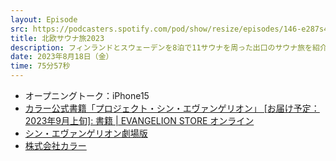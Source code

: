 ```yaml
---
layout: Episode
src: https://podcasters.spotify.com/pod/show/resize/episodes/146-e287s4i
title: 北欧サウナ旅2023
description: フィンランドとスウェーデンを8泊で11サウナを周った出口のサウナ旅を紹介しつつ、日本とフィンランドのサウナ文化の違いや、サウナ室のデザインについて話しました。
date: 2023年8月18日（金）
time: 75分57秒
---
```


- オープニングトーク：iPhone15
- [カラー公式書籍「プロジェクト・シン・エヴァンゲリオン」 [お届け予定：2023年9月上旬]: 書籍 | EVANGELION STORE オンライン](https://www.evastore.jp/shop/g/gZ0001401/)
- [シン・エヴァンゲリオン劇場版](https://www.evangelion.co.jp/final_bd_dvd.html)
- [株式会社カラー](https://www.khara.co.jp/)
